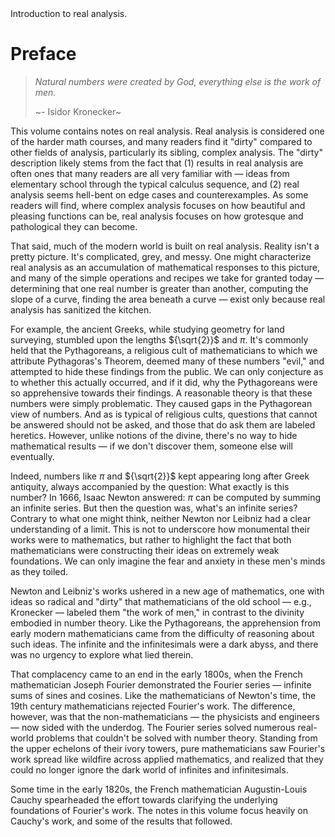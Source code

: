 <head>
	<title>Preface: Real Analysis</title>
	<description>Introduction to real analysis.</description>
</head>

# Preface

> _Natural numbers were created by God, everything else is the work of men._
>
> ~- Isidor Kronecker~

This volume contains notes on real analysis. Real analysis is considered one of
the harder math courses, and many readers find it "dirty" compared to other
fields of analysis, particularly its sibling, complex analysis. The "dirty"
description likely stems from the fact that (1) results in real analysis are
often ones that many readers are all very familiar with — ideas from elementary
school through the typical calculus sequence, and (2) real analysis seems
hell-bent on edge cases and counterexamples. As some readers will find, where
complex analysis focuses on how beautiful and pleasing functions can be, real
analysis focuses on how grotesque and pathological they can become.

That said, much of the modern world is built on real analysis. Reality isn't a
pretty picture. It's complicated, grey, and messy. One might characterize real
analysis as an accumulation of mathematical responses to this picture, and many
of the simple operations and recipes we take for granted today — determining
that one real number is greater than another, computing the slope of a curve,
finding the area beneath a curve — exist only because real analysis has
sanitized the kitchen.

For example, the ancient Greeks, while studying geometry for land surveying,
stumbled upon the lengths ${\sqrt{2}}$ and ${\pi.}$ It's commonly held that the
Pythagoreans, a religious cult of mathematicians to which we attribute
Pythagoras's Theorem, deemed many of these numbers "evil," and attempted to hide
these findings from the public.  We can only conjecture as to whether this
actually occurred, and if it did, why the Pythagoreans were so apprehensive
towards their findings. A reasonable theory is that these numbers were
simply problematic. They caused gaps in the Pythagorean view of numbers. And as
is typical of religious cults, questions that cannot be answered should not be
asked, and those that do ask them are labeled heretics. However, unlike
notions of the divine, there's no way to hide mathematical results — if we don't
discover them, someone else will eventually.

Indeed, numbers like ${\pi}$ and ${\sqrt{2}}$ kept appearing long after Greek
antiquity, always accompanied by the question: What exactly is this number? In
1666, Isaac Newton answered: ${\pi}$ can be computed by summing an infinite
series. But then the question was, what's an infinite series? Contrary to what
one might think, neither Newton nor Leibniz had a clear understanding of a
limit. This is not to underscore how monumental their works were
to mathematics, but rather to highlight the fact that both mathematicians were
constructing their ideas on extremely weak foundations. We can only imagine the
fear and anxiety in these men's minds as they toiled.

Newton and Leibniz's works ushered in a new age of mathematics, one with ideas
so radical and "dirty" that mathematicians of the old school — e.g., Kronecker —
labeled them "the work of men," in contrast to the divinity embodied in number
theory. Like the Pythagoreans, the apprehension from early modern
mathematicians came from the difficulty of reasoning about such ideas. The
infinite and the infinitesimals were a dark abyss, and there was no urgency
to explore what lied therein.

That complacency came to an end in the early 1800s, when the French
mathematician Joseph Fourier demonstrated the Fourier series — infinite sums
of sines and cosines. Like the mathematicians of Newton's time, the 19th century
mathematicians rejected Fourier's work. The difference, however, was that the
non-mathematicians — the physicists and engineers — now sided with the underdog.
The Fourier series solved numerous real-world problems that couldn't be
solved with number theory. Standing from the upper echelons of their ivory
towers, pure mathematicians saw Fourier's work spread like wildfire across
applied mathematics, and realized that they could no longer ignore the dark
world of infinites and infinitesimals.

Some time in the early 1820s, the French mathematician Augustin-Louis Cauchy
spearheaded the effort towards clarifying the underlying foundations of
Fourier's work. The notes in this volume focus heavily on Cauchy's work, and
some of the results that followed.